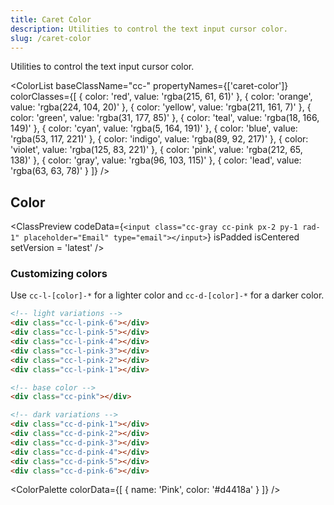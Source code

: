 ```yaml
---
title: Caret Color
description: Utilities to control the text input cursor color.
slug: /caret-color
---
```



Utilities to control the text input cursor color.

<ColorList 
  baseClassName="cc-" 
  propertyNames={['caret-color']} 
  colorClasses={[
    { color: 'red', value: 'rgba(215, 61, 61)' },
    { color: 'orange', value: 'rgba(224, 104, 20)' },
    { color: 'yellow', value: 'rgba(211, 161, 7)' },
    { color: 'green', value: 'rgba(31, 177, 85)' },
    { color: 'teal', value: 'rgba(18, 166, 149)' },
    { color: 'cyan', value: 'rgba(5, 164, 191)' },
    { color: 'blue', value: 'rgba(53, 117, 221)' },
    { color: 'indigo', value: 'rgba(89, 92, 217)' },
    { color: 'violet', value: 'rgba(125, 83, 221)' },
    { color: 'pink', value: 'rgba(212, 65, 138)' },
    { color: 'gray', value: 'rgba(96, 103, 115)' },
    { color: 'lead', value: 'rgba(63, 63, 78)' }
  ]}
/>

## Color

<ClassPreview
  codeData={`<input class="cc-gray cc-pink px-2 py-1 rad-1" placeholder="Email" type="email"></input>`}
  isPadded
  isCentered
  setVersion = 'latest'
/>


### Customizing colors

Use `cc-l-[color]-*` for a lighter color and `cc-d-[color]-*` for a darker color.

```html
<!-- light variations -->
<div class="cc-l-pink-6"></div>
<div class="cc-l-pink-5"></div>
<div class="cc-l-pink-4"></div>
<div class="cc-l-pink-3"></div>
<div class="cc-l-pink-2"></div>
<div class="cc-l-pink-1"></div>

<!-- base color -->
<div class="cc-pink"></div>

<!-- dark variations -->
<div class="cc-d-pink-1"></div>
<div class="cc-d-pink-2"></div>
<div class="cc-d-pink-3"></div>
<div class="cc-d-pink-4"></div>
<div class="cc-d-pink-5"></div>
<div class="cc-d-pink-6"></div>
```

<ColorPalette
  colorData={[
    {
      name: 'Pink',
      color: '#d4418a'
    }
  ]}
/>